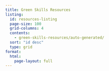 ```yaml
---
title: Green Skills Resources
listing: 
  id: resources-listing
  page-size: 100
  grid-columns: 4
  contents: 
    - green-skills-resources/auto-generated/
  sort: "id desc"
  type: grid
format: 
  html:
    page-layout: full
---
```

